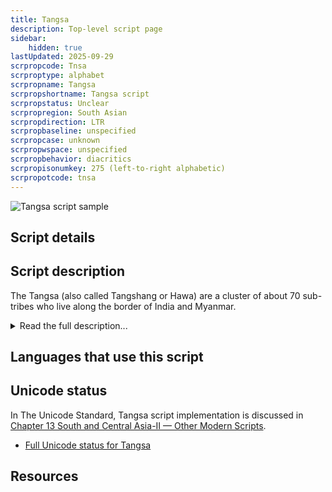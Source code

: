 ```yaml
---
title: Tangsa
description: Top-level script page
sidebar:
    hidden: true
lastUpdated: 2025-09-29
scrpropcode: Tnsa
scrproptype: alphabet
scrpropname: Tangsa
scrpropshortname: Tangsa script
scrpropstatus: Unclear
scrpropregion: South Asian
scrpropdirection: LTR
scrpropbaseline: unspecified
scrpropcase: unknown
scrpropwspace: unspecified
scrpropbehavior: diacritics
scrpropisonumkey: 275 (left-to-right alphabetic)
scrpropotcode: tnsa
---
```



![Tangsa script sample](../images/tnsa-sample.png "Sample Tangsa characters")

## Script details

<ScriptDetails />

## Script description

The Tangsa (also called Tangshang or Hawa) are a cluster of about 70 sub-tribes who live along the border of India and Myanmar.

<details>
<summary>Read the full description...</summary>There are just under 100,000 people classed in this people group, approximately ¾ of whom are in Myanmar and ¼ are in India. It is believed that they migrated from the Indo-Tibetan plateau (what is now Mongolia) in the 12th or 13th century. They speak a number of linguistic varieties which are grouped together under the name Tase Naga and given the ISO code "nst". Although these are currently officially classed as one language, in practice many of them function as separate languages, with the level of mutual intelligibility in some cases as low as 35%. There is also a ‘song language’, which seems to be more or less the same across the sub-tribes. The question of whether a single language classification is appropriate for the Tangsa peoples is discussed further by Dr. Stephen Morey in _Can a ‘Common Language’ work for the Tangsa?_.

The traditional Tangsa belief is that the creator, Lord Rangfraa, gave their ancestors a writing system on deerskin, but they ate it and the script was lost. This is seen as a great loss, and the Tangsa are largely very interested in orthography and literacy development. In recent years, a number of orthographies have been proposed for the Tangsa languages, predominantly based on the Latin script.

Lakhum Mossang developed this script (originally known as the Mossang script) in 1990; it is genetically unrelated to any pre-existing scripts. It contains 73 characters, three of which are combining marks, and a set of digits from 0-9. The Mossang variety of the Tangsa language is tonal, and this is reflected in the script by each vowel having four different characters assigned to it, one for each tone. This means that tone is always marked in the writing. It also means that an unusually large proportion of characters in the script (43 of the 73) represent vowels.

(Note that this script is unrelated to the [Khimhun Tangsa](/scrlang/scripts/qa57) script, which is used for writing the same language(s).)
</details>

## Languages that use this script

<WsList script='Tnsa' wsMax='5' />

## Unicode status

In The Unicode Standard, Tangsa script implementation is discussed in [Chapter 13 South and Central Asia-II — Other Modern Scripts](https://www.unicode.org/versions/latest/core-spec/chapter-13/#G51897).

- [Full Unicode status for Tangsa](/scrlang/unicode/tnsa-unicode)



## Resources

<ScriptResources detailSummary='seemore' />

